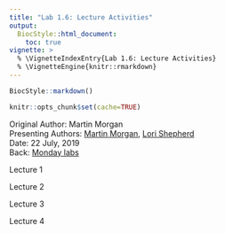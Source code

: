 ```yaml
---
title: "Lab 1.6: Lecture Activities"
output:
  BiocStyle::html_document:
    toc: true
vignette: >
  % \VignetteIndexEntry{Lab 1.6: Lecture Activities}
  % \VignetteEngine{knitr::rmarkdown}
---
```


```r
BiocStyle::markdown()
```

```r
knitr::opts_chunk$set(cache=TRUE)
```

Original Author: Martin Morgan<br />
Presenting Authors: [Martin Morgan][], [Lori Shepherd][]</br >
Date: 22 July, 2019</br >
Back: [Monday labs](lab-1-intro-to-r-bioc.html)

[Martin Morgan]: mailto: Martin.Morgan@RoswellPark.org
[Lori Shepherd]: mailto: Lori.Shepherd@RoswellPark.org

Lecture 1

Lecture 2

Lecture 3

Lecture 4
